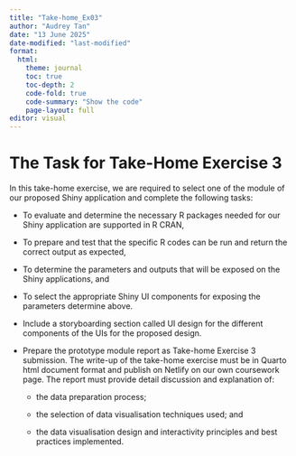 ```yaml
---
title: "Take-home_Ex03"
author: "Audrey Tan"
date: "13 June 2025"
date-modified: "last-modified"
format: 
  html: 
    theme: journal          
    toc: true
    toc-depth: 2
    code-fold: true
    code-summary: "Show the code"
    page-layout: full
editor: visual
---
```


# **The Task for Take-Home Exercise 3**

In this take-home exercise, we are required to select one of the module of our proposed Shiny application and complete the following tasks:

-   To evaluate and determine the necessary R packages needed for our Shiny application are supported in R CRAN,

-   To prepare and test that the specific R codes can be run and return the correct output as expected,

-   To determine the parameters and outputs that will be exposed on the Shiny applications, and

-   To select the appropriate Shiny UI components for exposing the parameters determine above.

-   Include a storyboarding section called UI design for the different components of the UIs for the proposed design.

-   Prepare the prototype module report as Take-home Exercise 3 submission. The write-up of the take-home exercise must be in Quarto html document format and publish on Netlify on our own coursework page. The report must provide detail discussion and explanation of:

    -   the data preparation process;

    -   the selection of data visualisation techniques used; and

    -   the data visualisation design and interactivity principles and best practices implemented.
